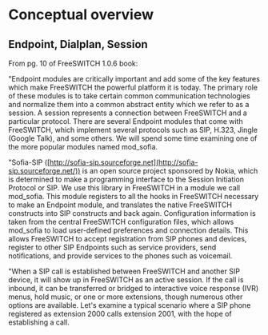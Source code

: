
# Conceptual overview 

## Endpoint, Dialplan, Session

From pg. 10 of FreeSWITCH 1.0.6 book:

"Endpoint modules are critically important and add some of the key features which make FreeSWITCH the powerful platform it is today. The primary role of these modules is to take certain common communication technologies and normalize them into a common abstract entity which we refer to as a session. A session represents a connection between FreeSWITCH and a particular protocol. There are several Endpoint modules that come with FreeSWITCH, which implement several protocols such as SIP, H.323, Jingle (Google Talk), and some others. We will spend some time examining one of the more popular modules named mod\_sofia.

"Sofia-SIP ([http://sofia-sip.sourceforge.net](http://sofia-sip.sourceforge.net/)) is an open source project sponsored by Nokia, which is determined to make a programming interface to the Session Initiation Protocol or SIP. We use this library in FreeSWITCH in a module we call mod\_sofia. This module registers to all the hooks in FreeSWITCH necessary to make an Endpoint module, and translates the native FreeSWITCH constructs into SIP constructs and back again. Configuration information is taken from the central FreeSWITCH configuration files, which allows mod\_sofia to load user-defined preferences and connection details. This allows FreeSWITCH to accept registration from SIP phones and devices, register to other SIP Endpoints such as service providers, send notifications, and provide services to the phones such as voicemail.

"When a SIP call is established between FreeSWITCH and another SIP device, it will show up in FreeSWITCH as an active session. If the call is inbound, it can be transferred or bridged to interactive voice response (IVR) menus, hold music, or one or more extensions, though numerous other options are available. Let's examine a typical scenario where a SIP phone registered as extension 2000 calls extension 2001, with the hope of establishing a call.


